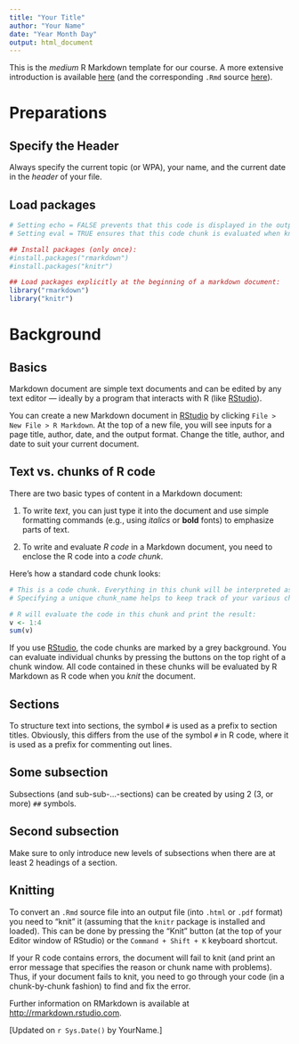 ```yaml
---
title: "Your Title"
author: "Your Name"
date: "Year Month Day"
output: html_document
---
```


This is the _medium_ R Markdown template for our course.  A more extensive introduction is available [here](http://Rpository.com/down/temp/Rmarkdown_basics.html) (and the corresponding `.Rmd` source [here](http://Rpository.com/down/temp/Rmarkdown_basics.Rmd)).

# Preparations

## Specify the Header

Always specify the current topic (or WPA), your name, and the current date in the _header_ of your file.

## Load packages

```r
# Setting echo = FALSE prevents that this code is displayed in the output document.
# Setting eval = TRUE ensures that this code chunk is evaluated when knitting the document.

## Install packages (only once):
#install.packages("rmarkdown") 
#install.packages("knitr") 

## Load packages explicitly at the beginning of a markdown document:
library("rmarkdown") 
library("knitr")
```


# Background

## Basics

Markdown document are simple text documents and can be edited by any text editor --- ideally by a program that interacts with R (like [RStudio](http://www.rstudio.com)). 

You can create a new Markdown document in [RStudio](http://www.rstudio.com) by clicking `File > New File > R Markdown`. At the top of a new file, you will see inputs for a page title, author, date, and the output format. Change the title, author, and date to suit your current document.


## Text vs. chunks of R code

There are two basic types of content in a Markdown document:

1. To write _text_, you can just type it into the document and use simple formatting commands 
(e.g., using _italics_ or __bold__ fonts) to emphasize parts of text.

2. To write and evaluate _R code_ in a Markdown document, you need to enclose the R code into a _code chunk_. 

Here's how a standard code chunk looks: 

```r
# This is a code chunk. Everything in this chunk will be interpreted as R code.
# Specifying a unique chunk_name helps to keep track of your various chunks later. 

# R will evaluate the code in this chunk and print the result:
v <- 1:4
sum(v)
```

If you use [RStudio](http://www.rstudio.com), the code chunks are marked by a grey background. You can evaluate individual chunks by pressing the buttons on the top right of a chunk window. All code contained in these chunks will be evaluated by R Markdown as R code when you _knit_ the document.

<!-- Note that you can use html commands in Markdown, e.g., for including comments. -->

## Sections

To structure text into sections, the symbol `#` is used as a prefix to section titles. Obviously, this differs from the use of the symbol `#` in R code, where it is used as a prefix for commenting out lines. 

## Some subsection

Subsections (and sub-sub-...-sections) can be created by using 2 (3, or more) `##` symbols.

## Second subsection

Make sure to only introduce new levels of subsections when there are at least 2 headings of a section.  


## Knitting

To convert an `.Rmd` source file into an output file (into `.html` or `.pdf` format) you need to "knit" it (assuming that the `knitr` package is installed and loaded). This can be done by pressing the "Knit" button (at the top of your Editor window of RStudio) or the `Command + Shift + K` keyboard shortcut. 

If your R code contains errors, the document will fail to knit (and print an error message that specifies the reason or chunk name with problems). Thus, if your document fails to knit, you need to go through your code (in a chunk-by-chunk fashion) to find and fix the error.

Further information on RMarkdown is available at [http://rmarkdown.rstudio.com](http://rmarkdown.rstudio.com).

[Updated on `r Sys.Date()` by YourName.]

<!-- End of document -->